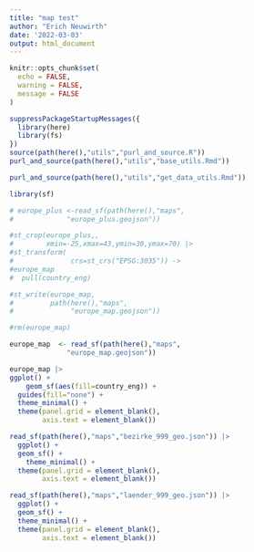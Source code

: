 ```yaml
---
title: "map test"
author: "Erich Neuwirth"
date: '2022-03-03'
output: html_document
---
```



```r
knitr::opts_chunk$set(
  echo = FALSE,
  warning = FALSE,
  message = FALSE
) 
```


```r
suppressPackageStartupMessages({
  library(here)
  library(fs)
})  
source(path(here(),"utils","purl_and_source.R"))
purl_and_source(path(here(),"utils","base_utils.Rmd"))
```

```r
purl_and_source(path(here(),"utils","get_data_utils.Rmd"))
```


```r
library(sf)
```

```r
# europe_plus <-read_sf(path(here(),"maps",
#             "europe_plus.geojson")) 
```
```r
#st_crop(europe_plus,,
#        xmin=-25,xmax=43,ymin=30,ymax=70) |>
#st_transform(
#              crs=st_crs("EPSG:3035")) ->
#europe_map   
#  pull(country_eng)
```

```r
#st_write(europe_map,
#         path(here(),"maps",
#              "europe_map.geojson"))
```
```r
#rm(europe_map)
```


```r
europe_map  <- read_sf(path(here(),"maps",
              "europe_map.geojson"))
```


```r
europe_map |>
ggplot() +
    geom_sf(aes(fill=country_eng)) +
  guides(fill="none") +
  theme_minimal() +
  theme(panel.grid = element_blank(),
        axis.text = element_blank())

```


```r
read_sf(path(here(),"maps","bezirke_999_geo.json")) |>
  ggplot() +
  geom_sf() +
    theme_minimal() +
  theme(panel.grid = element_blank(),
        axis.text = element_blank())

```


```r
read_sf(path(here(),"maps","laender_999_geo.json")) |>
  ggplot() +
  geom_sf() +
  theme_minimal() +
  theme(panel.grid = element_blank(),
        axis.text = element_blank())
```